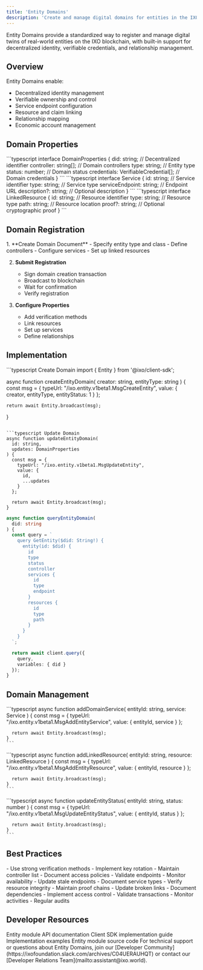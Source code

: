 ```yaml
---
title: 'Entity Domains'
description: 'Create and manage digital domains for entities in the IXO Spatial Web'
---
```


<Tip>
  Entity Domains provide a standardized way to register and manage digital twins of real-world entities on the IXO blockchain, with built-in support for decentralized identity, verifiable credentials, and relationship management.
</Tip>

## Overview

Entity Domains enable:
- Decentralized identity management
- Verifiable ownership and control
- Service endpoint configuration
- Resource and claim linking
- Relationship mapping
- Economic account management

## Domain Properties

<AccordionGroup>
  <Accordion title="Core Properties" icon="cube">
    ```typescript
    interface DomainProperties {
      did: string;              // Decentralized identifier
      controller: string[];     // Domain controllers
      type: string;            // Entity type
      status: number;          // Domain status
      credentials: VerifiableCredential[]; // Domain credentials
    }
    ```
  </Accordion>

  <Accordion title="Service Configuration" icon="gears">
    ```typescript
    interface Service {
      id: string;              // Service identifier
      type: string;           // Service type
      serviceEndpoint: string; // Endpoint URL
      description?: string;    // Optional description
    }
    ```
  </Accordion>

  <Accordion title="Linked Resources" icon="link">
    ```typescript
    interface LinkedResource {
      id: string;             // Resource identifier
      type: string;          // Resource type
      path: string;          // Resource location
      proof?: string;        // Optional cryptographic proof
    }
    ```
  </Accordion>
</AccordionGroup>

## Domain Registration

<Steps>
  1. **Create Domain Document**
     - Specify entity type and class
     - Define controllers
     - Configure services
     - Set up linked resources

  2. **Submit Registration**
     - Sign domain creation transaction
     - Broadcast to blockchain
     - Wait for confirmation
     - Verify registration

  3. **Configure Properties**
     - Add verification methods
     - Link resources
     - Set up services
     - Define relationships
</Steps>

## Implementation

<CodeGroup>
  ```typescript Create Domain
  import { Entity } from '@ixo/client-sdk';

  async function createEntityDomain(
    creator: string,
    entityType: string
  ) {
    const msg = {
      typeUrl: "/ixo.entity.v1beta1.MsgCreateEntity",
      value: {
        creator,
        entityType,
        entityStatus: 1
      }
    };

    return await Entity.broadcast(msg);
  }
  ```

  ```typescript Update Domain
  async function updateEntityDomain(
    id: string,
    updates: DomainProperties
  ) {
    const msg = {
      typeUrl: "/ixo.entity.v1beta1.MsgUpdateEntity",
      value: {
        id,
        ...updates
      }
    };

    return await Entity.broadcast(msg);
  }
  ```

  ```typescript Query Domain
  async function queryEntityDomain(
    did: string
  ) {
    const query = `
      query GetEntity($did: String!) {
        entity(id: $did) {
          id
          type
          status
          controller
          services {
            id
            type
            endpoint
          }
          resources {
            id
            type
            path
          }
        }
      }
    `;

    return await client.query({
      query,
      variables: { did }
    });
  }
  ```
</CodeGroup>

## Domain Management

<AccordionGroup>
  <Accordion title="Add Service" icon="plus">
    ```typescript
    async function addDomainService(
      entityId: string,
      service: Service
    ) {
      const msg = {
        typeUrl: "/ixo.entity.v1beta1.MsgAddEntityService",
        value: {
          entityId,
          service
        }
      };
      
      return await Entity.broadcast(msg);
    }
    ```
  </Accordion>

  <Accordion title="Link Resource" icon="link">
    ```typescript
    async function addLinkedResource(
      entityId: string,
      resource: LinkedResource
    ) {
      const msg = {
        typeUrl: "/ixo.entity.v1beta1.MsgAddEntityResource",
        value: {
          entityId,
          resource
        }
      };
      
      return await Entity.broadcast(msg);
    }
    ```
  </Accordion>

  <Accordion title="Update Status" icon="pen">
    ```typescript
    async function updateEntityStatus(
      entityId: string,
      status: number
    ) {
      const msg = {
        typeUrl: "/ixo.entity.v1beta1.MsgUpdateEntityStatus",
        value: {
          entityId,
          status
        }
      };
      
      return await Entity.broadcast(msg);
    }
    ```
  </Accordion>
</AccordionGroup>

## Best Practices

<CardGroup>
  <Card title="Identity Management" icon="fingerprint">
    - Use strong verification methods
    - Implement key rotation
    - Maintain controller list
    - Document access policies
  </Card>

  <Card title="Service Configuration" icon="gears">
    - Validate endpoints
    - Monitor availability
    - Update stale endpoints
    - Document service types
  </Card>

  <Card title="Resource Management" icon="link">
    - Verify resource integrity
    - Maintain proof chains
    - Update broken links
    - Document dependencies
  </Card>

  <Card title="Security" icon="shield">
    - Implement access control
    - Validate transactions
    - Monitor activities
    - Regular audits
  </Card>
</CardGroup>

## Developer Resources

<CardGroup>
  <Card title="API Reference" icon="book" href="/api-reference/entity">
    Entity module API documentation
  </Card>
  
  <Card title="SDK Guide" icon="code" href="/guides/dev/entity-sdk">
    Client SDK implementation guide
  </Card>
  
  <Card title="Examples" icon="lightbulb" href="/guides/dev/entity-examples">
    Implementation examples
  </Card>
  
  <Card title="GitHub" icon="github" href="https://github.com/ixofoundation/ixo-blockchain/tree/main/x/entity">
    Entity module source code
  </Card>
</CardGroup>

<Tip>
  For technical support or questions about Entity Domains, join our [Developer Community](https://ixofoundation.slack.com/archives/C04UERAUHQT) or contact our [Developer Relations Team](mailto:assistant@ixo.world).
</Tip>
